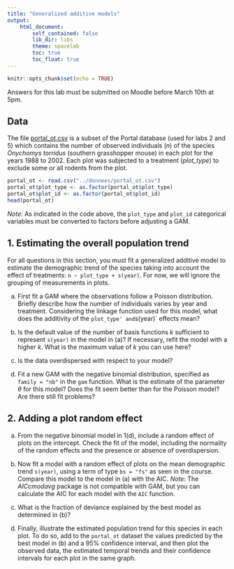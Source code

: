 ```yaml
---
title: "Generalized additive models"
output:
    html_document:
        self_contained: false
        lib_dir: libs
        theme: spacelab
        toc: true
        toc_float: true
---
```


```r
knitr::opts_chunk$set(echo = TRUE)
```

Answers for this lab must be submitted on Moodle before March 10th at 5pm.

## Data

The file [portal_ot.csv](../donnees/portal_ot.csv) is a subset of the Portal database (used for labs 2 and 5) which contains the number of observed individuals (*n*) of the species *Onychomys torridus* (southern grasshopper mouse) in each plot for the years 1988 to 2002. Each plot was subjected to a treatment (*plot_type*) to exclude some or all rodents from the plot.

```r
portal_ot <- read.csv("../donnees/portal_ot.csv")
portal_ot$plot_type <- as.factor(portal_ot$plot_type)
portal_ot$plot_id <- as.factor(portal_ot$plot_id)
head(portal_ot)
```

*Note*: As indicated in the code above, the `plot_type` and `plot_id` categorical variables must be converted to factors before adjusting a GAM.


## 1. Estimating the overall population trend

For all questions in this section, you must fit a generalized additive model to estimate the demographic trend of the species taking into account the effect of treatments: `n ~ plot_type + s(year)`. For now, we will ignore the grouping of measurements in plots.

(a) First fit a GAM where the observations follow a Poisson distribution. Briefly describe how the number of individuals varies by year and treatment. Considering the linkage function used for this model, what does the additivity of the `plot_type' and `s(year)` effects mean?

(b) Is the default value of the number of basis functions $k$ sufficient to represent `s(year)` in the model in (a)? If necessary, refit the model with a higher $k$. What is the maximum value of $k$ you can use here?

(c) Is the data overdispersed with respect to your model?

(d) Fit a new GAM with the negative binomial distribution, specified as `family = "nb"` in the `gam` function. What is the estimate of the parameter $\theta$ for this model? Does the fit seem better than for the Poisson model? Are there still fit problems?


## 2. Adding a plot random effect

(a) From the negative binomial model in 1(d), include a random effect of plots on the intercept. Check the fit of the model, including the normality of the random effects and the presence or absence of overdispersion.

(b) Now fit a model with a random effect of plots on the mean demographic trend `s(year)`, using a term of type `bs = "fs"` as seen in the course. Compare this model to the model in (a) with the AIC. *Note*: The *AICcmodavg* package is not compatible with GAM, but you can calculate the AIC for each model with the `AIC` function.

(c) What is the fraction of deviance explained by the best model as determined in (b)?

(d) Finally, illustrate the estimated population trend for this species in each plot. To do so, add to the `portal_ot` dataset the values predicted by the best model in (b) and a 95% confidence interval, and then plot the observed data, the estimated temporal trends and their confidence intervals for each plot in the same graph.

